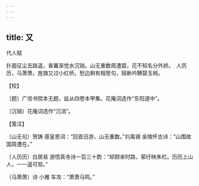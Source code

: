 ```yaml
---
---
---
```

title: 又
---



代人赋





扑面征尘去路遥，香篝渐觉水沉销。山无重数周遭碧，花不知名分外娇。　人历历，马萧萧。旌旗又过小红桥。愁边剩有相思句，摇断吟鞭碧玉梢。





【校】


〔题〕广信书院本无题，兹从四卷本甲集。花庵词选作“东阳道中”。

〔沉销〕花庵词选作“沉消”。





【笺注】


〔山无句〕贺铸 感皇恩词：“回首旧游，山无重数。”刘禹锡 金陵怀古诗：“山围故国周遭在。”

〔人历历〕白居易 游悟真寺诗一百三十韵：“却顾来时路，萦纡映朱栏。历历上山人，一一遥可观。”

〔马萧萧〕诗 小雅 车攻：“萧萧马鸣。”